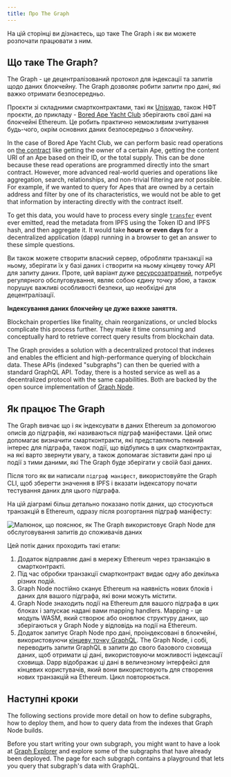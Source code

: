 ```yaml
---
title: Про The Graph
---
```


На цій сторінці ви дізнаєтесь, що таке The Graph і як ви можете розпочати працювати з ним.

## Що таке The Graph?

The Graph - це децентралізований протокол для індексації та запитів щодо даних блокчейну. The Graph дозволяє робити запити про дані, які важко отримати безпосередньо.

Проєкти зі складними смартконтрактами, такі як [Uniswap](https://uniswap.org/), також НФТ проєкти, до прикладу - [Bored Ape Yacht Club](https://boredapeyachtclub.com/) зберігають свої дані на блокчейні Ethereum. Це робить практично неможливим зчитування будь-чого, окрім основних даних безпосередньо з блокчейну.

In the case of Bored Ape Yacht Club, we can perform basic read operations on [the contract](https://etherscan.io/address/0xbc4ca0eda7647a8ab7c2061c2e118a18a936f13d#code) like getting the owner of a certain Ape, getting the content URI of an Ape based on their ID, or the total supply. This can be done because these read operations are programmed directly into the smart contract. However, more advanced real-world queries and operations like aggregation, search, relationships, and non-trivial filtering are _not_ possible. For example, if we wanted to query for Apes that are owned by a certain address and filter by one of its characteristics, we would not be able to get that information by interacting directly with the contract itself.

To get this data, you would have to process every single [`transfer`](https://etherscan.io/address/0xbc4ca0eda7647a8ab7c2061c2e118a18a936f13d#code#L1746) event ever emitted, read the metadata from IPFS using the Token ID and IPFS hash, and then aggregate it. It would take **hours or even days** for a decentralized application (dapp) running in a browser to get an answer to these simple questions.

Ви також можете створити власний сервер, обробляти транзакції на ньому, зберігати їх у базі даних і створити на ньому кінцеву точку API для запиту даних. Проте, цей варіант дуже [ресурсозатратний](/network/benefits/), потребує регулярного обслуговування, являє собою єдину точку збою, а також порушує важливі особливості безпеки, що необхідні для децентралізації.

**Індексування даних блокчейну це дуже важке заняття.**

Blockchain properties like finality, chain reorganizations, or uncled blocks complicate this process further. They make it time consuming and conceptually hard to retrieve correct query results from blockchain data.

The Graph provides a solution with a decentralized protocol that indexes and enables the efficient and high-performance querying of blockchain data. These APIs (indexed "subgraphs") can then be queried with a standard GraphQL API. Today, there is a hosted service as well as a decentralized protocol with the same capabilities. Both are backed by the open source implementation of [Graph Node](https://github.com/graphprotocol/graph-node).

## Як працює The Graph

The Graph вивчає що і як індексувати в даних Ethereum за допомогою описів до підграфів, які називаються підграф маніфестами. Цей опис допомагає визначити смартконтракти, які представляють певний інтерес для підграфа, також події, що відбулись в цих смартконтрактах, на які варто звернути увагу, а також допомагає зіставити дані про ці події з тими даними, які The Graph буде зберігати у своїй базі даних.

Після того як ви написали `підграф маніфест`, використовуйте the Graph CLI, щоб зберегти значення в IPFS і вказати індексатору почати тестування даних для цього підграфа.

На цій діаграмі більш детально показано потік даних, що стосуються транзакцій в Ethereum, одразу після розгортання підграф маніфесту:

![Малюнок, що пояснює, як The Graph використовує Graph Node для обслуговування запитів до споживачів даних](/img/graph-dataflow.png)

Цей потік даних проходить такі етапи:

1. Додаток відправляє дані в мережу Ethereum через транзакцію в смартконтракті.
2. Під час обробки транзакції смартконтракт видає одну або декілька різних подій.
3. Graph Node постійно сканує Ethereum на наявність нових блоків і даних для вашого підграфа, які вони можуть містити.
4. Graph Node знаходить події на Ethereum для вашого підграфа в цих блоках і запускає надані вами mapping handlers. Mapping - це модуль WASM, який створює або оновлює структуру даних, що зберігаються у Graph Node у відповідь на події на Ethereum.
5. Додаток запитує Graph Node про дані, проіндексовані в блокчейні, використовуючи [кінцеву точку GraphQL](https://graphql.org/learn/). The Graph Node, і собі, переводить запити GraphQL в запити до свого базового сховища даних, щоб отримати ці дані, використовуючи можливості індексації сховища. Dapp відображає ці дані в величезному інтерфейсі для кінцевих користувачів, який вони використовують для створення нових транзакцій на Ethereum. Цикл повторюється.

## Наступні кроки

The following sections provide more detail on how to define subgraphs, how to deploy them, and how to query data from the indexes that Graph Node builds.

Before you start writing your own subgraph, you might want to have a look at [Graph Explorer](https://thegraph.com/explorer) and explore some of the subgraphs that have already been deployed. The page for each subgraph contains a playground that lets you query that subgraph's data with GraphQL.
